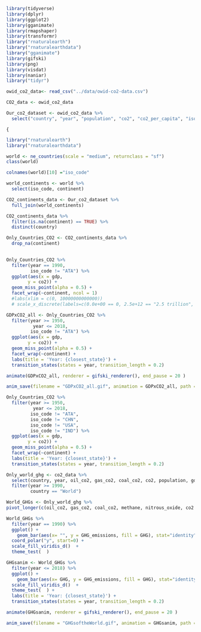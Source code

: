 ```r
library(tidyverse)
library(dplyr)
library(ggplot2)
library(gganimate)
library(rmapshaper)
library(transformr)
library("rnaturalearth")
library("rnaturalearthdata")
library("gganimate")
library(gifski)
library(png)
library(visdat)
library(naniar)
library("tidyr")
```

```r
owid_co2_data<- read_csv("../data/owid-co2-data.csv")
```
```r
CO2_data <- owid_co2_data
```

```r
Our_co2_dataset <- owid_co2_data %>% 
  select("country", "year", "population", "co2", "co2_per_capita", "iso_code", "gdp")
```

```{
```


```r
library("rnaturalearth")
library("rnaturalearthdata")

world <- ne_countries(scale = "medium", returnclass = "sf")
class(world)
```
```r
colnames(world)[10] ="iso_code"
```

```r
world_continents <- world %>%
  select(iso_code, continent)
```

```r
CO2_continents_data <- Our_co2_dataset %>%
  full_join(world_continents)
```
```r
CO2_continents_data %>%
  filter(is.na(continent) == TRUE) %>%
  distinct(country)
```
```r
Only_Countries_CO2 <- CO2_continents_data %>%
  drop_na(continent)
  
```


```r
Only_Countries_CO2 %>%
  filter(year == 1990,
         iso_code != "ATA") %>%
  ggplot(aes(x = gdp,
        y = co2)) +
  geom_miss_point(alpha = 0.5) + 
  facet_wrap(~continent, ncol = 1) 
  #labs(xlim = c(0, 10000000000000))
  # scale_x_discrete(labels=c(0.0e+00 == 0, 2.5e+12 == "2.5 trillion", 5.0e+12 == "5 trillion", 7.5e+12 == "7.5 trillion"))
```


```r
GDPxCO2_all <- Only_Countries_CO2 %>%
  filter(year >= 1950,
          year <= 2018,
         iso_code != "ATA") %>%
  ggplot(aes(x = gdp,
        y = co2)) +
  geom_miss_point(alpha = 0.5) + 
  facet_wrap(~continent) +
  labs(title = 'Year: {closest_state}') +
  transition_states(states = year, transition_length = 0.2)
```

```r
animate(GDPxCO2_all, renderer = gifski_renderer(), end_pause = 20 )

anim_save(filename = "GDPxCO2_all.gif", animation = GDPxCO2_all, path = NULL)
```


```r
Only_Countries_CO2 %>%
  filter(year >= 1950,
          year <= 2018,
         iso_code != "ATA", 
         iso_code != "CHN",
         iso_code != "USA",
         iso_code != "IND") %>%
  ggplot(aes(x = gdp,
        y = co2)) +
  geom_miss_point(alpha = 0.5) + 
  facet_wrap(~continent) +
  labs(title = 'Year: {closest_state}') +
  transition_states(states = year, transition_length = 0.2)
```
```r
Only_world_ghg <- co2_data %>%
  select(country, year, oil_co2, gas_co2, coal_co2, co2, population, gdp, methane, nitrous_oxide, total_ghg_excluding_lucf,) %>%
  filter(year >= 1990,
         country == "World")
```

```r
World_GHGs <- Only_world_ghg %>%
pivot_longer(c(oil_co2, gas_co2, coal_co2, methane, nitrous_oxide, co2 ), names_to = "GHG", values_to = "GHG_emissions")
```


```r
World_GHGs %>%
  filter(year == 1990) %>%
  ggplot() +
    geom_bar(aes(x= "", y = GHG_emissions, fill = GHG), stat="identity", width=1, color="white") +
  coord_polar("y", start=0) +
  scale_fill_viridis_d()  +
  theme_test(  ) 
```

```r
GHGsanim <- World_GHGs %>%
  filter(year <= 2018) %>%
  ggplot() +
    geom_bar(aes(x= GHG, y = GHG_emissions, fill = GHG), stat="identity", width=1, color="white") +
  scale_fill_viridis_d()  +
  theme_test(  ) +
  labs(title = 'Year: {closest_state}') +
  transition_states(states = year, transition_length = 0.2)
```

```r
animate(GHGsanim, renderer = gifski_renderer(), end_pause = 20 )

anim_save(filename = "GHGsoftheWorld.gif", animation = GHGsanim, path = NULL)
```

